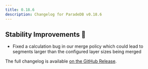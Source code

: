 ```yaml
---
title: 0.18.6
description: Changelog for ParadeDB v0.18.6
---
```


## Stability Improvements 💪

- Fixed a calculation bug in our merge policy which could lead to segments larger than the configured layer sizes being merged

The full changelog is available [on the GitHub Release](https://github.com/paradedb/paradedb/releases/tag/v0.18.6).
